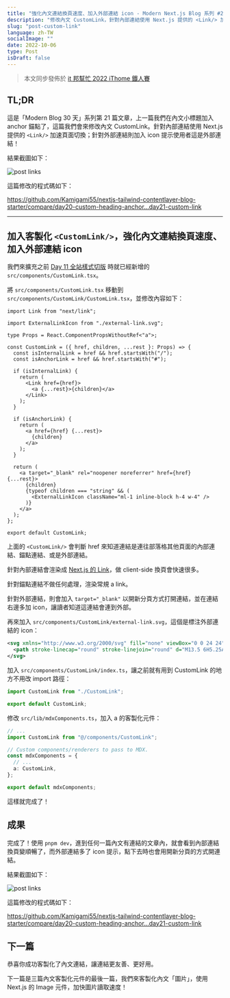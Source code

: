 ```yaml
---
title: "強化內文連結換頁速度、加入外部連結 icon - Modern Next.js Blog 系列 #21"
description: "修改內文 CustomLink，針對內部連結使用 Next.js 提供的 <Link/> 加速頁面切換；針對外部連結則加入外聯 icon 提示"
slug: "post-custom-link"
language: zh-TW
socialImage: ""
date: 2022-10-06
type: Post
isDraft: false
---
```


> 本文同步發佈於 [it 邦幫忙 2022 iThome 鐵人賽](https://ithelp.ithome.com.tw/articles/10305241)

## TL;DR

這是「Modern Blog 30 天」系列第 21 篇文章，上一篇我們在內文小標題加入 anchor 錨點了，這篇我們會來修改內文 CustomLink。針對內部連結使用 Next.js 提供的 `<Link/>` 加速頁面切換；針對外部連結則加入 icon 提示使用者這是外部連結！

結果截圖如下：

![post links](https://i.imgur.com/BILvjrj.jpg)

這篇修改的程式碼如下：

https://github.com/Kamigami55/nextjs-tailwind-contentlayer-blog-starter/compare/day20-custom-heading-anchor...day21-custom-link

---

## 加入客製化 `<CustomLink/>`，強化內文連結換頁速度、加入外部連結 icon

我們來擴充之前 [Day 11 全站樣式切版](/posts/blog-site-style) 時就已經新增的 `src/components/CustomLink.tsx`。

將 `src/components/CustomLink.tsx` 移動到 `src/components/CustomLink/CustomLink.tsx`，並修改內容如下：

```tsx
import Link from "next/link";

import ExternalLinkIcon from "./external-link.svg";

type Props = React.ComponentPropsWithoutRef<"a">;

const CustomLink = ({ href, children, ...rest }: Props) => {
  const isInternalLink = href && href.startsWith("/");
  const isAnchorLink = href && href.startsWith("#");

  if (isInternalLink) {
    return (
      <Link href={href}>
        <a {...rest}>{children}</a>
      </Link>
    );
  }

  if (isAnchorLink) {
    return (
      <a href={href} {...rest}>
        {children}
      </a>
    );
  }

  return (
    <a target="_blank" rel="noopener noreferrer" href={href} {...rest}>
      {children}
      {typeof children === "string" && (
        <ExternalLinkIcon className="ml-1 inline-block h-4 w-4" />
      )}
    </a>
  );
};

export default CustomLink;
```

上面的 `<CustomLink/>` 會判斷 href 來知道連結是連往部落格其他頁面的內部連結、錨點連結、或是外部連結。

針對內部連結會渲染成 [Next.js 的 Link](https://nextjs.org/docs/routing/introduction#linking-between-pages)，做 client-side 換頁會快速很多。

針對錨點連結不做任何處理，渲染常規 a link。

針對外部連結，則會加入 `target="_blank"` 以開新分頁方式打開連結，並在連結右邊多加 icon，讓讀者知道這連結會連到外部。

再來加入 `src/components/CustomLink/external-link.svg`，這個是標注外部連結的 icon：

```svg
<svg xmlns="http://www.w3.org/2000/svg" fill="none" viewBox="0 0 24 24" stroke-width="1.5" stroke="currentColor" class="w-6 h-6">
  <path stroke-linecap="round" stroke-linejoin="round" d="M13.5 6H5.25A2.25 2.25 0 003 8.25v10.5A2.25 2.25 0 005.25 21h10.5A2.25 2.25 0 0018 18.75V10.5m-10.5 6L21 3m0 0h-5.25M21 3v5.25" />
</svg>
```

加入 `src/components/CustomLink/index.ts`，讓之前就有用到 CustomLink 的地方不用改 import 路徑：

```ts
import CustomLink from "./CustomLink";

export default CustomLink;
```

修改 `src/lib/mdxComponents.ts`，加入 a 的客製化元件：

```ts
// ...
import CustomLink from "@/components/CustomLink";

// Custom components/renderers to pass to MDX.
const mdxComponents = {
  // ...
  a: CustomLink,
};

export default mdxComponents;
```

這樣就完成了！

## 成果

完成了！使用 `pnpm dev`，進到任何一篇內文有連結的文章內，就會看到內部連結換頁變順暢了，而外部連結多了 icon 提示，點下去時也會用開新分頁的方式開連結。

結果截圖如下：

![post links](https://i.imgur.com/BILvjrj.jpg)

這篇修改的程式碼如下：

https://github.com/Kamigami55/nextjs-tailwind-contentlayer-blog-starter/compare/day20-custom-heading-anchor...day21-custom-link

## 下一篇

恭喜你成功客製化了內文連結，讓連結更友善、更好用。

下一篇是三篇內文客製化元件的最後一篇，我們來客製化內文「圖片」，使用 Next.js 的 Image 元件，加快圖片讀取速度！
